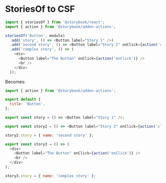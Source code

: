 
<Meta title="LEARN|storiesOf to CSF" />

# StoriesOf to CSF

```js
import { storiesOf } from '@storybook/react';
import { action } from '@storybook/addon-actions';

storiesOf('Button', module)
  .add('story', () => <Button label="Story 1" />)
  .add('second story', () => <Button label="Story 2" onClick={action('click')} />)
  .add('complex story', () => (
    <div>
      <Button label="The Button" onClick={action('onClick')} />
      <br />
    </div>
  ));
```

Becomes:

```js
import { action } from '@storybook/addon-actions';

export default {
  title: 'Button',
};

export const story = () => <Button label="Story 1" />;

export const story2 = () => <Button label="Story 2" onClick={action('click')} />;

story2.story = { name: 'second story' };

export const story3 = () => (
  <div>
    <Button label="The Button" onClick={action('onClick')} />
    <br />
  </div>
);

story3.story = { name: 'complex story' };
```